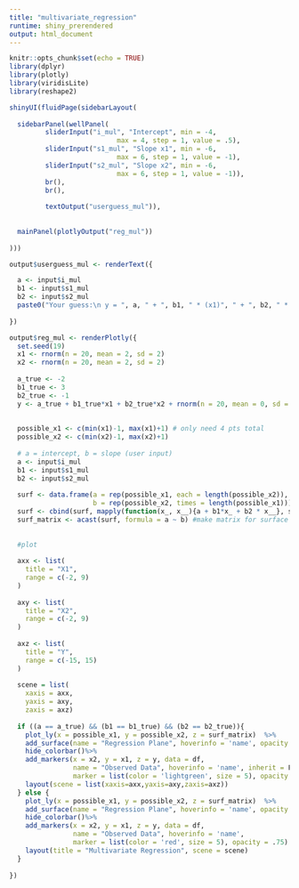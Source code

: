```yaml
---
title: "multivariate_regression"
runtime: shiny_prerendered
output: html_document
---
```


```r
knitr::opts_chunk$set(echo = TRUE)
library(dplyr)
library(plotly)
library(viridisLite)
library(reshape2)
```

```r
shinyUI(fluidPage(sidebarLayout(
  
  sidebarPanel(wellPanel(
         sliderInput("i_mul", "Intercept", min = -4,
                           max = 4, step = 1, value = .5),
         sliderInput("s1_mul", "Slope x1", min = -6,
                           max = 6, step = 1, value = -1),
         sliderInput("s2_mul", "Slope x2", min = -6,
                           max = 6, step = 1, value = -1)),
         br(),
         br(),
               
         textOutput("userguess_mul")),
  
  
  mainPanel(plotlyOutput("reg_mul"))
  
)))
```


```r

output$userguess_mul <- renderText({

  a <- input$i_mul
  b1 <- input$s1_mul
  b2 <- input$s2_mul
  paste0("Your guess:\n y = ", a, " + ", b1, " * (x1)", " + ", b2, " * (x2)")
  
})

output$reg_mul <- renderPlotly({
  set.seed(19)
  x1 <- rnorm(n = 20, mean = 2, sd = 2)
  x2 <- rnorm(n = 20, mean = 2, sd = 2)
  
  a_true <- -2
  b1_true <- 3
  b2_true <- -1
  y <- a_true + b1_true*x1 + b2_true*x2 + rnorm(n = 20, mean = 0, sd = 1)
  
  
  possible_x1 <- c(min(x1)-1, max(x1)+1) # only need 4 pts total
  possible_x2 <- c(min(x2)-1, max(x2)+1)
  
  # a = intercept, b = slope (user input)
  a <- input$i_mul
  b1 <- input$s1_mul
  b2 <- input$s2_mul
  
  surf <- data.frame(a = rep(possible_x1, each = length(possible_x2)),
                     b = rep(possible_x2, times = length(possible_x1)))
  surf <- cbind(surf, mapply(function(x_, x__){a + b1*x_ + b2 * x__}, surf$a, surf$b))#compute surface
  surf_matrix <- acast(surf, formula = a ~ b) #make matrix for surface
  
  
  #plot
  
  axx <- list(
    title = "X1",
    range = c(-2, 9)
  )
  
  axy <- list(
    title = "X2",
    range = c(-2, 9)
  )
  
  axz <- list(
    title = "Y",
    range = c(-15, 15)
  )
  
  scene = list(
    xaxis = axx,
    yaxis = axy,
    zaxis = axz)
  
  if ((a == a_true) && (b1 == b1_true) && (b2 == b2_true)){
    plot_ly(x = possible_x1, y = possible_x2, z = surf_matrix)  %>%
    add_surface(name = "Regression Plane", hoverinfo = 'name', opacity = .75) %>%
    hide_colorbar()%>%
    add_markers(x = x2, y = x1, z = y, data = df,
                name = "Observed Data", hoverinfo = 'name', inherit = F,
                marker = list(color = 'lightgreen', size = 5), opacity = .75) %>%
    layout(scene = list(xaxis=axx,yaxis=axy,zaxis=axz))
  } else {
    plot_ly(x = possible_x1, y = possible_x2, z = surf_matrix)  %>%
    add_surface(name = "Regression Plane", hoverinfo = 'name', opacity = .75) %>%
    hide_colorbar()%>%
    add_markers(x = x2, y = x1, z = y, data = df,
                name = "Observed Data", hoverinfo = 'name',
                marker = list(color = 'red', size = 5), opacity = .75) %>%
    layout(title = "Multivariate Regression", scene = scene)
  }
  
})

```

